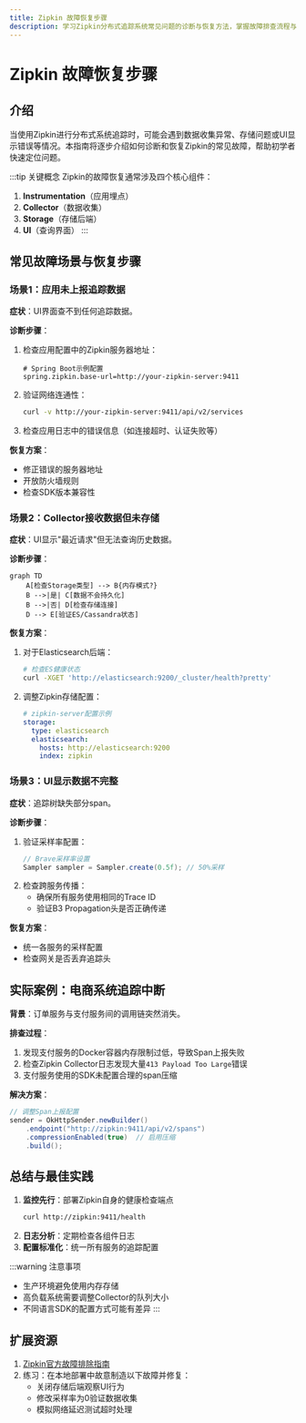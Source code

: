 ```yaml
---
title: Zipkin 故障恢复步骤
description: 学习Zipkin分布式追踪系统常见问题的诊断与恢复方法，掌握故障排查流程与实践技巧。
---
```


# Zipkin 故障恢复步骤

## 介绍

当使用Zipkin进行分布式系统追踪时，可能会遇到数据收集异常、存储问题或UI显示错误等情况。本指南将逐步介绍如何诊断和恢复Zipkin的常见故障，帮助初学者快速定位问题。

:::tip 关键概念
Zipkin的故障恢复通常涉及四个核心组件：
1. **Instrumentation**（应用埋点）
2. **Collector**（数据收集）
3. **Storage**（存储后端）
4. **UI**（查询界面）
:::

## 常见故障场景与恢复步骤

### 场景1：应用未上报追踪数据

**症状**：UI界面查不到任何追踪数据。

**诊断步骤**：
1. 检查应用配置中的Zipkin服务器地址：
   ```properties
   # Spring Boot示例配置
   spring.zipkin.base-url=http://your-zipkin-server:9411
   ```
2. 验证网络连通性：
   ```bash
   curl -v http://your-zipkin-server:9411/api/v2/services
   ```
3. 检查应用日志中的错误信息（如连接超时、认证失败等）

**恢复方案**：
- 修正错误的服务器地址
- 开放防火墙规则
- 检查SDK版本兼容性

### 场景2：Collector接收数据但未存储

**症状**：UI显示"最近请求"但无法查询历史数据。

**诊断步骤**：
```mermaid
graph TD
    A[检查Storage类型] --> B{内存模式?}
    B -->|是| C[数据不会持久化]
    B -->|否| D[检查存储连接]
    D --> E[验证ES/Cassandra状态]
```

**恢复方案**：
1. 对于Elasticsearch后端：
   ```bash
   # 检查ES健康状态
   curl -XGET 'http://elasticsearch:9200/_cluster/health?pretty'
   ```
2. 调整Zipkin存储配置：
   ```yaml
   # zipkin-server配置示例
   storage:
     type: elasticsearch
     elasticsearch:
       hosts: http://elasticsearch:9200
       index: zipkin
   ```

### 场景3：UI显示数据不完整

**症状**：追踪树缺失部分span。

**诊断步骤**：
1. 验证采样率配置：
   ```java
   // Brave采样率设置
   Sampler sampler = Sampler.create(0.5f); // 50%采样
   ```
2. 检查跨服务传播：
   - 确保所有服务使用相同的Trace ID
   - 验证B3 Propagation头是否正确传递

**恢复方案**：
- 统一各服务的采样配置
- 检查网关是否丢弃追踪头

## 实际案例：电商系统追踪中断

**背景**：订单服务与支付服务间的调用链突然消失。

**排查过程**：
1. 发现支付服务的Docker容器内存限制过低，导致Span上报失败
2. 检查Zipkin Collector日志发现大量`413 Payload Too Large`错误
3. 支付服务使用的SDK未配置合理的span压缩

**解决方案**：
```java
// 调整Span上报配置
sender = OkHttpSender.newBuilder()
    .endpoint("http://zipkin:9411/api/v2/spans")
    .compressionEnabled(true)  // 启用压缩
    .build();
```

## 总结与最佳实践

1. **监控先行**：部署Zipkin自身的健康检查端点
   ```bash
   curl http://zipkin:9411/health
   ```
2. **日志分析**：定期检查各组件日志
3. **配置标准化**：统一所有服务的追踪配置

:::warning 注意事项
- 生产环境避免使用内存存储
- 高负载系统需要调整Collector的队列大小
- 不同语言SDK的配置方式可能有差异
:::

## 扩展资源

1. [Zipkin官方故障排除指南](https://zipkin.io/pages/troubleshooting.html)
2. 练习：在本地部署中故意制造以下故障并修复：
   - 关闭存储后端观察UI行为
   - 修改采样率为0验证数据收集
   - 模拟网络延迟测试超时处理